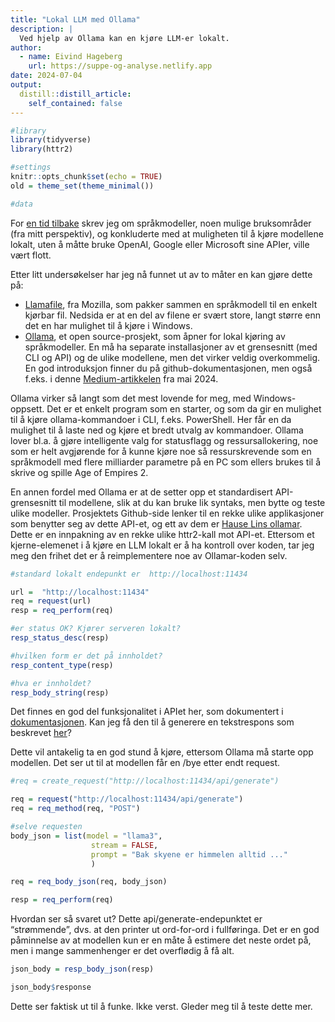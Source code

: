 ```yaml
---
title: "Lokal LLM med Ollama"
description: |
  Ved hjelp av Ollama kan en kjøre LLM-er lokalt.
author:
  - name: Eivind Hageberg
    url: https://suppe-og-analyse.netlify.app
date: 2024-07-04
output:
  distill::distill_article:
    self_contained: false
---
```


```r

#library
library(tidyverse)
library(httr2)

#settings
knitr::opts_chunk$set(echo = TRUE)
old = theme_set(theme_minimal())

#data

```


For [en tid tilbake](https://suppe-og-analyse.netlify.app/posts/2024-06-09-hva-kan-en-bruke-llm-til/) skrev jeg om språkmodeller, noen mulige bruksområder (fra mitt perspektiv), og konkluderte med at muligheten til å kjøre modellene lokalt, uten å måtte bruke OpenAI, Google eller Microsoft sine APIer, ville vært flott. 

Etter litt undersøkelser har jeg nå funnet ut av to måter en kan gjøre dette på:

- [Llamafile](https://github.com/Mozilla-Ocho/llamafile), fra Mozilla, som pakker sammen en språkmodell til en enkelt kjørbar fil. Nedsida er at en del av filene er svært store, langt større enn det en har mulighet til å kjøre i Windows.
- [Ollama](https://github.com/ollama/ollama), et open source-prosjekt, som åpner for lokal kjøring av språkmodeller. En må ha separate installasjoner av et grensesnitt (med CLI og API) og de ulike modellene, men det virker veldig overkommelig. En god introduksjon finner du på github-dokumentasjonen, men også f.eks. i denne [Medium-artikkelen](https://medium.com/@1kg/ollama-what-is-ollama-9f73f3eafa8b) fra mai 2024.

Ollama virker så langt som det mest lovende for meg, med Windows-oppsett. Det er et enkelt program som en starter, og som da gir en mulighet til å kjøre ollama-kommandoer i CLI, f.eks. PowerShell. Her får en da mulighet til å laste ned og kjøre et bredt utvalg av kommandoer. Ollama lover bl.a. å gjøre intelligente valg for statusflagg og ressursallokering, noe som er helt avgjørende for å kunne kjøre noe så ressurskrevende som en språkmodell med flere milliarder parametre på en PC som ellers brukes til å skrive og spille Age of Empires 2. 

En annen fordel med Ollama er at de setter opp et standardisert API-grensesnitt til modellene, slik at du kan bruke lik syntaks, men bytte og teste ulike modeller. Prosjektets Github-side lenker til en rekke ulike applikasjoner som benytter seg av dette API-et, og ett av dem er [Hause Lins ollamar](https://hauselin.github.io/ollama-r/). Dette er en innpakning av en rekke ulike httr2-kall mot API-et. Ettersom et kjerne-elemenet i å kjøre en LLM lokalt er å ha kontroll over koden, tar jeg meg den frihet det er å reimplementere noe av Ollamar-koden selv.

```r
#standard lokalt endepunkt er  http://localhost:11434

url =  "http://localhost:11434"
req = request(url)
resp = req_perform(req)

#er status OK? Kjører serveren lokalt?
resp_status_desc(resp)

#hvilken form er det på innholdet?
resp_content_type(resp)

#hva er innholdet?
resp_body_string(resp)


```

Det finnes en god del funksjonalitet i APIet her, som dokumentert i [dokumentasjonen](https://github.com/ollama/ollama/blob/main/docs/api.md). Kan jeg få den til å generere en tekstrespons som beskrevet [her](https://github.com/ollama/ollama/blob/main/docs/api.md#generate-a-completion)? 

Dette vil antakelig ta en god stund å kjøre, ettersom Ollama må starte opp modellen. Det ser ut til at modellen får en /bye etter endt request.

```r
#req = create_request("http://localhost:11434/api/generate")

req = request("http://localhost:11434/api/generate")
req = req_method(req, "POST")

#selve requesten
body_json = list(model = "llama3",
                  stream = FALSE,
                  prompt = "Bak skyene er himmelen alltid ..."
                  )

req = req_body_json(req, body_json)

resp = req_perform(req)

```

Hvordan ser så svaret ut? Dette api/generate-endepunktet er "strømmende", dvs. at den printer ut ord-for-ord i fullføringa. Det er en god påminnelse av at modellen kun er en måte å estimere det neste ordet på, men i mange sammenhenger er det overflødig å få alt.

```r
json_body = resp_body_json(resp)

json_body$response

```

Dette ser faktisk ut til å funke. Ikke verst. Gleder meg til å teste dette mer.